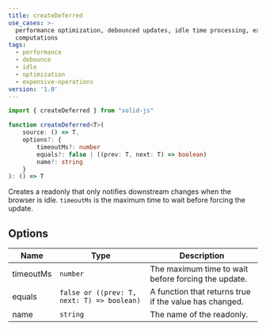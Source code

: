 ```yaml
---
title: createDeferred
use_cases: >-
  performance optimization, debounced updates, idle time processing, expensive
  computations
tags:
  - performance
  - debounce
  - idle
  - optimization
  - expensive-operations
version: '1.0'
---
```


```ts
import { createDeferred } from "solid-js"

function createDeferred<T>(
	source: () => T,
	options?: {
		timeoutMs?: number
		equals?: false | ((prev: T, next: T) => boolean)
		name?: string
	}
): () => T

```

Creates a readonly that only notifies downstream changes when the browser is idle. 
`timeoutMs` is the maximum time to wait before forcing the update.

## Options

| Name      | Type                                       | Description                                            |
| --------- | ------------------------------------------ | ------------------------------------------------------ |
| timeoutMs | `number`                                   | The maximum time to wait before forcing the update.    |
| equals    | `false or ((prev: T, next: T) => boolean)` | A function that returns true if the value has changed. |
| name      | `string`                                   | The name of the readonly.                              |

